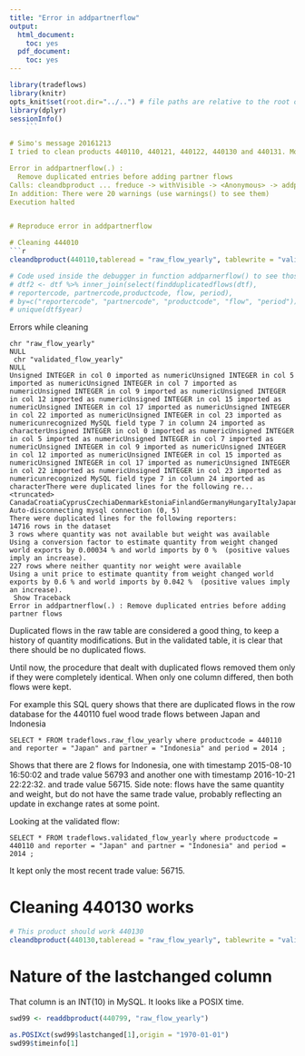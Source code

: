 ```yaml
---
title: "Error in addpartnerflow"
output:
  html_document:
    toc: yes
  pdf_document:
    toc: yes
---
```



```r
library(tradeflows)
library(knitr)
opts_knit$set(root.dir="../..") # file paths are relative to the root of the project directory
library(dplyr)
sessionInfo()
    ``` 

# Simo's message 20161213
I tried to clean products 440110, 440121, 440122, 440130 and 440131. Most have over 10000 rows in the database, only 440131 has about 8000 rows, so it seems to me it should not fail because of lack of data. Cleaning was successful only for 440130, all others failed with error

Error in addpartnerflow(.) :
  Remove duplicated entries before adding partner flows
Calls: cleandbproduct ... freduce -> withVisible -> <Anonymous> -> addpartnerflow
In addition: There were 20 warnings (use warnings() to see them)
Execution halted


# Reproduce error in addpartnerflow

# Cleaning 444010
```r
cleandbproduct(440110,tableread = "raw_flow_yearly", tablewrite = "validated_flow_yearly")

# Code used inside the debugger in function addparnerflow() to see those duplicated flows
# dtf2 <- dtf %>% inner_join(select(findduplicatedflows(dtf), 
# reportercode, partnercode,productcode, flow, period), 
# by=c("reportercode", "partnercode", "productcode", "flow", "period"))
# unique(dtf$year)
```


Errors while cleaning

```
chr "raw_flow_yearly"
NULL
 chr "validated_flow_yearly"
NULL
Unsigned INTEGER in col 0 imported as numericUnsigned INTEGER in col 5 imported as numericUnsigned INTEGER in col 7 imported as numericUnsigned INTEGER in col 9 imported as numericUnsigned INTEGER in col 12 imported as numericUnsigned INTEGER in col 15 imported as numericUnsigned INTEGER in col 17 imported as numericUnsigned INTEGER in col 22 imported as numericUnsigned INTEGER in col 23 imported as numericunrecognized MySQL field type 7 in column 24 imported as characterUnsigned INTEGER in col 0 imported as numericUnsigned INTEGER in col 5 imported as numericUnsigned INTEGER in col 7 imported as numericUnsigned INTEGER in col 9 imported as numericUnsigned INTEGER in col 12 imported as numericUnsigned INTEGER in col 15 imported as numericUnsigned INTEGER in col 17 imported as numericUnsigned INTEGER in col 22 imported as numericUnsigned INTEGER in col 23 imported as numericunrecognized MySQL field type 7 in column 24 imported as characterThere were duplicated lines for the following re... <truncated>
CanadaCroatiaCyprusCzechiaDenmarkEstoniaFinlandGermanyHungaryItalyJapanKazakhstanLatviaLuxembourgMontenegroNetherlandsNorwayPortugalSlovakiaSloveniaSwedenTurkeyUSAFranceIreland
Auto-disconnecting mysql connection (0, 5)
There were duplicated lines for the following reporters:
14716 rows in the dataset
3 rows where quantity was not available but weight was available
Using a conversion factor to estimate quantity from weight changed world exports by 0.00034 % and world imports by 0 %  (positive values imply an increase).
227 rows where neither quantity nor weight were available
Using a unit price to estimate quantity from weight changed world exports by 0.6 % and world imports by 0.042 %  (positive values imply an increase).
 Show Traceback
Error in addpartnerflow(.) : Remove duplicated entries before adding partner flows

```


Duplicated flows in the raw table are considered a good thing, to keep a history of quantity modifications.
But in the validated table, it is clear that there should be no duplicated flows.

Until now, the procedure that dealt with duplicated flows removed them only if they were completely identical. When only one column differed, then both flows were kept.

For example this SQL query shows that there are duplicated flows in the row database
for  the 440110 fuel wood trade flows between Japan and Indonesia


```
SELECT * FROM tradeflows.raw_flow_yearly where productcode = 440110 and reporter = "Japan" and partner = "Indonesia" and period = 2014 ;
```


Shows that there are 2 flows for Indonesia, one with timestamp 2015-08-10 16:50:02 and trade value 56793 and another one with timestamp 2016-10-21 22:22:32. and trade value 56715. Side note: flows have the same quantity and weight, but do not have the same trade value, probably reflecting an update in exchange rates at some point.


Looking at the validated flow:

```
SELECT * FROM tradeflows.validated_flow_yearly where productcode = 440110 and reporter = "Japan" and partner = "Indonesia" and period = 2014 ;
```
It kept only the most recent trade value: 56715.


# Cleaning 440130 works

```r
# This product should work 440130
cleandbproduct(440130,tableread = "raw_flow_yearly", tablewrite = "validated_flow_yearly")
```


# Nature of the lastchanged column
That column is an INT(10) in MySQL. 
It looks like a POSIX time.
```r
swd99 <- readdbproduct(440799, "raw_flow_yearly")
```

```r
as.POSIXct(swd99$lastchanged[1],origin = "1970-01-01")
swd99$timeinfo[1]
```

